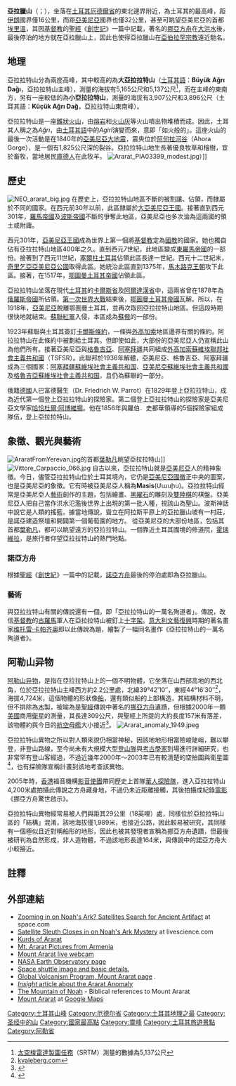 {{noteTA
|T=zh:亞拉臘山; zh-tw:亞拉拉特山; zh-hk:亞拉臘山; zh-cn:阿勒山; zh-sg:阿勒山;
|1=zh:亞拉拉特山; zh-tw:亞拉拉特山; zh-hk:亞拉臘山; zh-cn:阿勒山; zh-sg:阿勒山;
|2=zh:挪亞; zh-hans:诺亚; zh-hant:挪亞; zh-tw:諾亞; 
}}
{{Infobox mountain
| Name = 亞拉拉特山
| Photo = Mount Ararat and the Yerevan skyline in spring (50mm).jpg
| 照片說明 = 由[[葉里溫|葉里溫]]市區眺望亞拉拉特山
| Elevation = {{convert|5137|m|ft|0}}
| elevation_ref =
| Prominence = {{convert|3611|m|ft|0}}
| prominence_ref = <br/><small>{{tsl|en|List of peaks by prominence||第48名}}</small>
| Parent peak = [[德馬峰|德馬峰]]
| Listing = [[各國最高點列表|各國最高點列表]]
| pushpin_map = Turkey
| pushpin_label_position = left
| pushpin_map_caption = 亞拉拉特山的位置
| latd  = 39 | latm  = 42 | lats  = 26 | latNS  = N
| longd = 44 | longm = 17 | longs = 50 | longEW = E
| Location = {{土耳其}}[[厄德爾省|厄德爾省]]與[[阿勒省|阿勒省]]
| Range = [[亞美尼亞高原|亞美尼亞高原]]
| Type = [[複式火山|複式火山]]
| Last eruption = 1840年
| First ascent = 1829年10月9日<br />Friedrich Parrot、[[哈恰杜爾·阿博維揚|哈恰杜爾·阿博維揚]]、兩名俄羅斯士兵與兩名亞美尼亞村民
| Easiest route =
}}
'''亞拉臘山'''（{{lang-tr|Ağrı Dağı}}；{{lang-hy|Արարատ}}），坐落在[[土耳其|土耳其]][[厄德爾省|厄德爾省]]的東北邊界附近，為土耳其的最高峰，距[[伊朗|伊朗]]國界僅16公里，而距[[亞美尼亞|亞美尼亞]]國界也僅32公里，甚至可眺望亞美尼亞的首都[[埃里溫|埃里溫]]，其因[[基督教|基督教]]的[[聖經|聖經]]《[[創世記|創世記]]》一篇中記載，著名的[[挪亞方舟|挪亞方舟]]在[[大洪水|大洪水]]後，最後停泊的地方就在亞拉臘山上，因此也使得亞拉臘山在[[亞伯拉罕宗教|亞伯拉罕宗教]]遠近馳名。

== 地理 ==
亞拉拉特山分為兩座高峰，其中較高的為'''大亞拉拉特山'''（[[土耳其語|土耳其語]]：'''Büyük Ağrı Dağı'''，亞拉拉特山主峰），測量的海拔有5,165公尺和5,137公尺<ref>[[太空梭雷達製圖任務|太空梭雷達製圖任務]]（SRTM）測量的數據為5,137公尺</ref>，而在主峰的東南方，另有一座較低的為'''小亞拉拉特山'''，測量的海拔有3,907公尺和3,896公尺（土耳其語：'''Küçük Ağrı Dağ'''，亞拉拉特山東南峰）。

亞拉拉特山是一座[[火山錐|錐狀火山]]，由[[熔岩|熔岩]]和[[火山灰|火山灰]]等火山噴出物堆積而成。因此，土耳其人稱之為''Ağrı''，由[[土耳其語|土耳其語]]中的''Agirî''演變而來，意即「如火般的」。這座火山的最後一次活動是在1840年的[[亞美尼亞大地震|亞美尼亞大地震]]，震央位於[[阿何拉河谷|阿何拉河谷]]（Ahora Gorge），是一個有1,825公尺深的裂谷。亞拉拉特山地生長著優良牧草和檜樹，宜於畜牧，當地居民[[庫德人|庫德人]]在此牧羊。
[[File:Ararat_PIA03399_modest.jpg|thumb]]）]]

== 歷史 ==
{{參見|亞美尼亞歷史}}
[[File:NEO_ararat_big.jpg|thumb]]
在歷史上，亞拉拉特山地區不斷的被割讓、佔領，而隸屬於不同的國家。在西元前30年以前，此區隸屬於[[大亞美尼亞王國|大亞美尼亞王國]]。接著直到西元301年，[[羅馬帝國|羅馬帝國]]及[[波斯帝國|波斯帝國]]不斷的爭奪此地區，亞美尼亞也多次淪為這兩國的領土或附庸。

西元301年，[[亞美尼亞王國|亞美尼亞王國]]成為世界上第一個將[[基督教|基督教]]定為[[國教|國教]]的國家。她也獨自佔有亞拉拉特山地區400年之久。直到西元7世紀，此地區變成[[東羅馬帝國|東羅馬帝國]]的一部份。接著到了西元11世紀，[[塞爾柱土耳其|塞爾柱土耳其]]佔領此區長達一世紀。西元十二世紀末，[[奇里乞亞亞美尼亞公國|奇里乞亞亞美尼亞公國]]取得此區。她統治此區直到1375年，[[馬木路克王朝|馬木路克王朝]]攻下此區。接著，在1517年，[[鄂圖曼土耳其帝國|鄂圖曼土耳其帝國]]佔領此區。  

亞拉拉特山坐落在現代[[土耳其|土耳其]]的[[卡爾斯省|卡爾斯省]]及[[阿爾達漢省|阿爾達漢省]]中，這兩省曾在1878年為[[俄羅斯帝國|俄羅斯帝國]]所佔領。[[第一次世界大戰|第一次世界大戰]]結束後，[[鄂圖曼土耳其|鄂圖曼土耳其帝國]]瓦解。所以，在1918年，[[亞美尼亞|亞美尼亞]]脫離鄂圖曼土耳其，並再次取回亞拉拉特山地區。但這段時期很快地就結束。[[蘇聯紅軍|蘇聯紅軍]]入侵，本區成為[[蘇俄|蘇俄]]的一部份。

1923年蘇聯與土耳其簽訂[[卡爾斯條約|卡爾斯條約]]，一條與[[外高加索|外高加索]]地區邊界有關的條約。阿拉拉特山在此條約中被劃給土耳其。但即使如此，大部份的亞美尼亞人仍宣稱此山為他們所有。接著亞美尼亞與[[格魯吉亞|格魯吉亞]]、[[阿塞拜疆|阿塞拜疆]]共同組成[[外高加索蘇維埃聯邦社會主義共和國|外高加索蘇維埃聯邦社會主義共和國]]（TSFSR）。此聯邦於1936年解體，亞美尼亞、格魯吉亞、阿塞拜疆成為三個國家：[[阿塞拜疆蘇維埃社會主義共和国|阿塞拜疆蘇維埃社會主義共和国]]、[[亞美尼亞蘇維埃社會主義共和國|亞美尼亞蘇維埃社會主義共和國]]及[[格魯吉亞蘇維埃社會主義共和国|格魯吉亞蘇維埃社會主義共和国]]，且仍為蘇聯的一部分。

俄籍[[德國|德國]]人巴富德醫生（Dr. Friedrich W. Parrot）在1829年登上亞拉拉特山，成為近代第一個登上亞拉拉特山的探險家。第二個登上亞拉拉特山的探險家是亞美尼亞文學家[[哈恰杜爾·阿博維揚|哈恰杜爾·阿博維揚]]。他在1856年與羅伯．史都華領導的5個探險家組成隊伍，登上亞拉拉特山。

== 象徵、觀光與藝術 ==
[[File:AraratFromYerevan.jpg|thumb]]的首都[[葉勒凡|葉勒凡]]眺望亞拉拉特山]]
[[File:Vittore_Carpaccio_066.jpg|thumb]]
自古以來，亞拉拉特山就是[[亞美尼亞|亞美尼亞]]人的精神象徵。今日，儘管亞拉拉特山位於土耳其境內，它仍是[[亞美尼亞國徽|亞美尼亞國徽]]正中央的圖案，也是亞美尼亞的象徵。它有時被亞美尼亞人稱為'''Masis'''(Մասիս)。亞拉拉特山經常是亞美尼亞人[[藝術|藝術]]創作的主題，包括繪畫、[[黑曜石|黑曜石]]的雕刻及[[雙陸棋|雙陸棋]]的棋盤。亞美尼亞人把自己當作洪水氾濫後世界上出現的第一批人種，視該山為聖山。波斯神話中說它是人類的搖籃。據當地傳說，聳立在阿拉斯平原上的亞拉臘山坡有一村莊，是諾亞建造祭壇和開闢第一個葡萄園的地方。
從亞美尼亞的大部份地區，包括其首都[[埃里溫|葉勒凡]]，都可以眺望遠方的亞拉拉特山。一個靠近土耳其國境的修道院，[[霍瑞維拉|霍瑞維拉]]，是旅行者仰望亞拉拉特山的熱門地點。

=== 諾亞方舟 ===
根據[[聖經|聖經]]《[[創世紀|創世紀]]》一篇中的記載，[[諾亞方舟|諾亞方舟]]最後的停泊處即為亞拉臘山。
{{quote|七月十七日，方舟停在亞拉臘山上 －創世紀 8：4}}

=== 藝術 ===
與亞拉拉特山有關的傳說還有一個，即「亞拉拉特山的一萬名殉道者」。傳說，改信[[基督教|基督教]]的[[羅馬帝國|古羅馬]]軍人在亞拉拉特山被釘上[[十字架|十字架]]。[[意大利|意大利]][[文藝復興|文藝復興]]時期的著名畫家[[维托雷·卡帕齐奥|维托雷·卡帕齐奥]]即以此傳說為題，繪製了一幅同名畫作《亞拉拉特山的一萬名殉道者》。

== 阿勒山异物 ==
[[阿勒山异物|阿勒山异物]]，是指在亞拉拉特山上的一個不明物體，它坐落在山西部高地的西北角，位於亞拉拉特山主峰西方約2.2公里處，北緯39°42′10″，東經44°16′30″<ref>[http://kvaleberg.com/extensions/mapsources/index.php?params=39_42_10_N_44_16_30_E_ kvaleberg.com]{{dead link|date=2017年11月 |bot=InternetArchiveBot |fix-attempted=yes }}</ref>，海拔4,724米，這個物體的形狀像[[船|船]]，還有類似船的上部構造，其結構材料不明，但不排除為[[木|木]]製，被喻為是[[聖經|聖經]]傳說中著名的[[挪亞方舟|挪亞方舟]]遺蹟，但根據2000年一顆[[美國|美國]]商用[[衛星|衛星]]的測量，其長達309公尺，與聖經上所提的大約長度157米有落差，該物體約與今日的[[航空母艦|航空母艦]]大小接近<ref>{{Cite web |url=http://www.noahsarksearch.com/anomaly.htm |title=noahsarksearch.com |accessdate=2006-06-14 |archive-date=2021-01-26 |archive-url=https://web.archive.org/web/20210126144809/http://www.noahsarksearch.com/anomaly.htm |dead-url=no }}</ref>。
[[File:Ararat_anomaly_1949.jpeg|thumb]]

亞拉拉特山異物之所以對人類來說仍相當神秘，因該地地形相當險峻陡峭，難以攀登，非登山路線，至今尚未有大規模大型[[登山隊|登山隊]]與[[考古學家|考古學家]]到場進行詳細研究，也非常罕有登山客經過，不過近幾年2000年～2003年已有較清楚的空拍圖與衛星圖<ref>{{Cite web |url=http://www.666soon.com/search_for_noah.htm |title=666soon.com - search for noah |accessdate=2007-12-22 |archive-date=2007-12-24 |archive-url=https://web.archive.org/web/20071224020213/http://www.666soon.com/search_for_noah.htm |dead-url=no }}</ref>，也有探險隊宣稱計畫到該地考查該異物。

2005年時，[[香港|香港]]福音機構[[影音使團|影音使團]]帶同歷史上首隊[[華人|華人]][[探險隊|探險隊]]，進入亞拉拉特山4,200米處拍攝此傳說之方舟藏身地，不過仍未近距離接觸，其後拍攝成紀錄[[電影|電影]]《挪亞方舟驚世啟示》。

亞拉拉特山異物經常易被人們與距其29公里（18英哩）處，同樣位於亞拉拉特山區的「{{tsl|en|Durupınar|}}結構」混淆，該地海拔僅1,989米，也接近公路，因此較易被研究，其同樣有一個極似且近對稱船形的地形，因此也被其發現者宣稱為挪亞方舟遺蹟，但最後被研判為自然形成，非人造物體，不過該地形長達164米，與傳說中的諾亞方舟大小較接近。

== 註釋 ==
{{reflist}}

== 外部連結 ==
{{commons|Mount Ararat}}
* [http://www.space.com/scienceastronomy/planetearth/noahs_ark_010823-1.html Zooming in on Noah's Ark? Satellites Search for Ancient Artifact]{{Wayback|url=http://www.space.com/scienceastronomy/planetearth/noahs_ark_010823-1.html |date=20011023070818 }} at space.com
* [http://www.livescience.com/history/060309_the_ark.html Satellite Sleuth Closes in on Noah's Ark Mystery] {{Wayback|url=http://www.livescience.com/history/060309_the_ark.html |date=20110101014448 }} at livescience.com
* [https://web.archive.org/web/20060720102645/http://www.polosbastards.com/artman/publish/Ararat.shtml Kurds of Ararat]
* [https://web.archive.org/web/20001019213721/http://www.armgate.com/ararat/index.html Mt. Ararat Pictures from Armenia]
* [https://web.archive.org/web/20060613093527/http://www.arminco.com/livewebcam.html Mount Ararat live webcam]
* [https://web.archive.org/web/20061010220340/http://earthobservatory.nasa.gov///Newsroom/NewImages/images.php3?img_id=4996 NASA Earth Observatory page]
* [https://web.archive.org/web/20060624171141/http://volcano.und.nodak.edu/vwdocs/volc_images/img_ararat.html Space shuttle image and basic details.]
* [http://www.volcano.si.edu/gvp/world/volcano.cfm?vnum=0103-04- Global Volcanism Program, Mount Ararat page] {{Wayback|url=http://www.volcano.si.edu/gvp/world/volcano.cfm?vnum=0103-04- |date=20181003210842 }}.
* [https://web.archive.org/web/20051103023108/http://www.insightmag.com/media/paper441/news/2000/11/20/CoverStory/Anomaly.Or.Noahs.Ark-208686.shtml ''Insight'' article about the Ararat Anomaly]
* [https://web.archive.org/web/20060615152910/http://eifiles.cn/mn.htm The Mountain of Noah] - Biblical references to Mount Ararat
* [http://maps.google.com/maps?q=&ll=39.704333,44.291667&spn=0.1,0.1&t=k Mount Ararat] {{Wayback|url=http://maps.google.com/maps?q=&ll=39.704333,44.291667&spn=0.1,0.1&t=k |date=20111215042340 }} at [[Google_Maps|Google Maps]]
{{亞洲最高點}}
{{Authority control}}
[[Category:土耳其山峰|Category:土耳其山峰]]
[[Category:厄德尔省|Category:厄德尔省]]
[[Category:土耳其地理之最|Category:土耳其地理之最]]
[[Category:圣经中的山|Category:圣经中的山]]
[[Category:國家最高點|Category:國家最高點]]
[[Category:靈峰|Category:靈峰]]
[[Category:土耳其旅遊景點|Category:土耳其旅遊景點]]
[[Category:阿勒省|Category:阿勒省]]